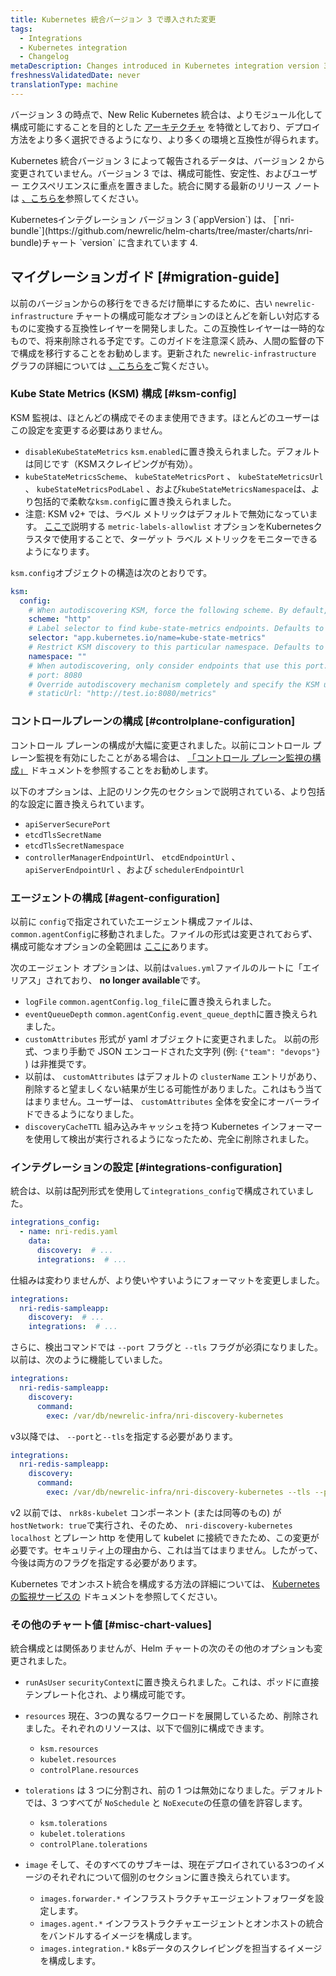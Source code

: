 ```yaml
---
title: Kubernetes 統合バージョン 3 で導入された変更
tags:
  - Integrations
  - Kubernetes integration
  - Changelog
metaDescription: Changes introduced in Kubernetes integration version 3
freshnessValidatedDate: never
translationType: machine
---
```


バージョン 3 の時点で、New Relic Kubernetes 統合は、よりモジュール化して構成可能にすることを目的とした [アーキテクチャ](/docs/kubernetes-pixie/kubernetes-integration/get-started/kubernetes-components/#architecture) を特徴としており、デプロイ方法をより多く選択できるようになり、より多くの環境と互換性が得られます。

Kubernetes 統合バージョン 3 によって報告されるデータは、バージョン 2 から変更されていません。バージョン 3 では、構成可能性、安定性、およびユーザー エクスペリエンスに重点を置きました。統合に関する最新のリリース ノートは [、こちらを](/docs/release-notes/infrastructure-release-notes/kubernetes-integration-release-notes/)参照してください。

<Callout variant="important">
  Kubernetesインテグレーション バージョン 3 (`appVersion`) は、 [`nri-bundle`](https://github.com/newrelic/helm-charts/tree/master/charts/nri-bundle)チャート `version` に含まれています 4.
</Callout>

## マイグレーションガイド [#migration-guide]

以前のバージョンからの移行をできるだけ簡単にするために、古い `newrelic-infrastructure` チャートの構成可能なオプションのほとんどを新しい対応するものに変換する互換性レイヤーを開発しました。この互換性レイヤーは一時的なもので、将来削除される予定です。このガイドを注意深く読み、人間の監督の下で構成を移行することをお勧めします。更新された `newrelic-infrastructure` グラフの詳細については [、こちらを](https://github.com/newrelic/nri-kubernetes/tree/main/charts/newrelic-infrastructure#newrelic-infrastructure)ご覧ください。

### Kube State Metrics (KSM) 構成 [#ksm-config]

<Callout variant="tip">
  KSM 監視は、ほとんどの構成でそのまま使用できます。ほとんどのユーザーはこの設定を変更する必要はありません。
</Callout>

* `disableKubeStateMetrics` `ksm.enabled`に置き換えられました。デフォルトは同じです（KSMスクレイピングが有効）。
* `kubeStateMetricsScheme`、 `kubeStateMetricsPort` 、 `kubeStateMetricsUrl` 、 `kubeStateMetricsPodLabel` 、および`kubeStateMetricsNamespace`は、より包括的で柔軟な`ksm.config`に置き換えられました。
* 注意: KSM v2+ では、ラベル メトリックはデフォルトで無効になっています。 [ここで](https://github.com/kubernetes/kube-state-metrics/blob/main/docs/developer/cli-arguments.md)説明する `metric-labels-allowlist` オプションをKubernetesクラスタで使用することで、ターゲット ラベル メトリックをモニターできるようになります。

`ksm.config`オブジェクトの構造は次のとおりです。

```yaml
ksm:
  config:
    # When autodiscovering KSM, force the following scheme. By default, `http` is used.
    scheme: "http"
    # Label selector to find kube-state-metrics endpoints. Defaults to `app.kubernetes.io/name=kube-state-metrics`.
    selector: "app.kubernetes.io/name=kube-state-metrics"
    # Restrict KSM discovery to this particular namespace. Defaults to all namespaces.
    namespace: ""
    # When autodiscovering, only consider endpoints that use this port. By default, all ports from the discovered `endpoint` are probed.
    # port: 8080
    # Override autodiscovery mechanism completely and specify the KSM url directly instead
    # staticUrl: "http://test.io:8080/metrics"
```

### コントロールプレーンの構成 [#controlplane-configuration]

コントロール プレーンの構成が大幅に変更されました。以前にコントロール プレーン監視を有効にしたことがある場合は、 [「コントロール プレーン監視の構成」](/docs/kubernetes-pixie/kubernetes-integration/advanced-configuration/configure-control-plane-monitoring) ドキュメントを参照することをお勧めします。

以下のオプションは、上記のリンク先のセクションで説明されている、より包括的な設定に置き換えられています。

* `apiServerSecurePort`
* `etcdTlsSecretName`
* `etcdTlsSecretNamespace`
* `controllerManagerEndpointUrl`、 `etcdEndpointUrl` 、 `apiServerEndpointUrl` 、および `schedulerEndpointUrl`

### エージェントの構成 [#agent-configuration]

以前に `config`で指定されていたエージェント構成ファイルは、 `common.agentConfig`に移動されました。ファイルの形式は変更されておらず、構成可能なオプションの全範囲は [ここに](/docs/infrastructure/install-infrastructure-agent/configuration/infrastructure-agent-configuration-settings/)あります。

次のエージェント オプションは、以前は`values.yml`ファイルのルートに「エイリアス」されており、 <DNT>**no longer available**</DNT>です。

* `logFile` `common.agentConfig.log_file`に置き換えられました。
* `eventQueueDepth` `common.agentConfig.event_queue_depth`に置き換えられました。
* `customAttributes` 形式が yaml オブジェクトに変更されました。 以前の形式、つまり手動で JSON エンコードされた文字列 (例: `{"team": "devops"}` ) は非推奨です。
* 以前は、 `customAttributes` はデフォルトの `clusterName` エントリがあり、削除すると望ましくない結果が生じる可能性がありました。これはもう当てはまりません。ユーザーは、 `customAttributes` 全体を安全にオーバーライドできるようになりました。
* `discoveryCacheTTL` 組み込みキャッシュを持つ Kubernetes インフォーマーを使用して検出が実行されるようになったため、完全に削除されました。

### インテグレーションの設定 [#integrations-configuration]

統合は、以前は配列形式を使用して`integrations_config`で構成されていました。

```yaml
integrations_config:
  - name: nri-redis.yaml
    data:
      discovery:  # ...
      integrations:  # ...
```

仕組みは変わりませんが、より使いやすいようにフォーマットを変更しました。

```yaml
integrations:
  nri-redis-sampleapp:
    discovery:  # ...
    integrations:  # ...
```

さらに、検出コマンドでは `--port` フラグと `--tls` フラグが必須になりました。以前は、次のように機能していました。

```yaml
integrations:
  nri-redis-sampleapp:
    discovery:
      command:
        exec: /var/db/newrelic-infra/nri-discovery-kubernetes
```

v3以降では、 `--port`と`--tls`を指定する必要があります。

```yaml
integrations:
  nri-redis-sampleapp:
    discovery:
      command:
        exec: /var/db/newrelic-infra/nri-discovery-kubernetes --tls --port 10250
```

v2 以前では、 `nrk8s-kubelet` コンポーネント (または同等のもの) が `hostNetwork: true`で実行され、そのため、 `nri-discovery-kubernetes` `localhost` とプレーン http を使用して kubelet に接続できたため、この変更が必要です。セキュリティ上の理由から、これは当てはまりません。したがって、今後は両方のフラグを指定する必要があります。

Kubernetes でオンホスト統合を構成する方法の詳細については、 [Kubernetes の監視サービスの](/docs/kubernetes-pixie/kubernetes-integration/link-apps-services/monitor-services-running-kubernetes) ドキュメントを参照してください。

### その他のチャート値 [#misc-chart-values]

統合構成とは関係ありませんが、Helm チャートの次のその他のオプションも変更されました。

* `runAsUser` `securityContext`に置き換えられました。これは、ポッドに直接テンプレート化され、より構成可能です。

* `resources` 現在、3つの異なるワークロードを展開しているため、削除されました。それぞれのリソースは、以下で個別に構成できます。

  * `ksm.resources`
  * `kubelet.resources`
  * `controlPlane.resources`

* `tolerations` は 3 つに分割され、前の 1 つは無効になりました。デフォルトでは、3 つすべてが `NoSchedule` と `NoExecute`の任意の値を許容します。

  * `ksm.tolerations`
  * `kubelet.tolerations`
  * `controlPlane.tolerations`

* `image` そして、そのすべてのサブキーは、現在デプロイされている3つのイメージのそれぞれについて個別のセクションに置き換えられています。

  * `images.forwarder.*` インフラストラクチャエージェントフォワーダを設定します。
  * `images.agent.*` インフラストラクチャエージェントとオンホストの統合をバンドルするイメージを構成します。
  * `images.integration.*` k8sデータのスクレイピングを担当するイメージを構成します。
